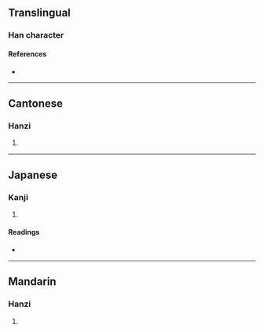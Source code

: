 {{character info/new}}
==Translingual==

===Han character===
{{Han char|rn=38|rad=女|as=11|sn=14|four=41416|canj=VSTR|ids=⿰女匿}}

====References====
* {{Han ref|kx=0269.340|dkj=06652|dj=0537.230|hdz=21070.100|uh=5ADF|ud=23263|bh=E17C|bd=57724}}

----

==Cantonese==

===Hanzi===
{{yue-hanzi|jyut=[[nik1]]|y=nik1}}

# {{defn|lang=yue|sort=女11}}

----

==Japanese==

===Kanji===
{{ja-kanji|grade=|rs=女11}}

# {{defn|lang=ja|sort=女11}}

====Readings====
* {{ja-readings|on=[[じゆく]] (jiyuku), [[にき]] (niki)|kun=[[みだら]] (midara)}}

----

==Mandarin==

===Hanzi===
{{cmn-hanzi|pin=[[nì]] ([[ni4]])|wg=ni<sup>4</sup>}}

# {{defn|lang=cmn|sort=女11}}